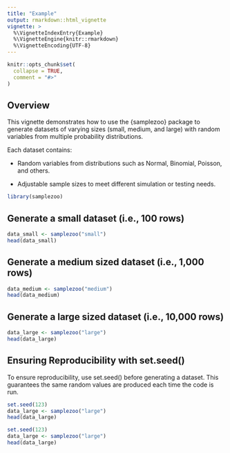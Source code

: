 ```yaml
---
title: "Example"
output: rmarkdown::html_vignette
vignette: >
  %\VignetteIndexEntry{Example}
  %\VignetteEngine{knitr::rmarkdown}
  %\VignetteEncoding{UTF-8}
---
```


```r
knitr::opts_chunk$set(
  collapse = TRUE,
  comment = "#>"
)
```

## Overview 

This vignette demonstrates how to use the {samplezoo} package to generate datasets of varying sizes (small, medium, and large) with random variables from multiple probability distributions.

Each dataset contains:

* Random variables from distributions such as Normal, Binomial, Poisson, and others.

* Adjustable sample sizes to meet different simulation or testing needs.


```r
library(samplezoo)

```

## Generate a small dataset (i.e., 100 rows)
```r
data_small <- samplezoo("small")
head(data_small)

```

## Generate a medium sized dataset (i.e., 1,000 rows)
```r
data_medium <- samplezoo("medium")
head(data_medium)

```

## Generate a large sized dataset (i.e., 10,000 rows)
```r
data_large <- samplezoo("large")
head(data_large)

```

## Ensuring Reproducibility with set.seed()

To ensure reproducibility, use set.seed() before generating a dataset. This guarantees the same random values are produced each time the code is run.

```r
set.seed(123)
data_large <- samplezoo("large")
head(data_large)
```

```r
set.seed(123)
data_large <- samplezoo("large")
head(data_large)
```

